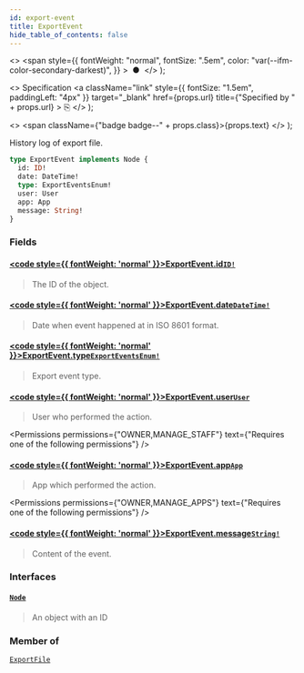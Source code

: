 ```yaml
---
id: export-event
title: ExportEvent
hide_table_of_contents: false
---
```


  <>
    <span
      style={{
        fontWeight: "normal",
        fontSize: ".5em",
        color: "var(--ifm-color-secondary-darkest)",
      }}
    >
      &nbsp;●&nbsp;
    </span>
  </>
);

  <>
    Specification
    <a
      className="link"
      style={{ fontSize: "1.5em", paddingLeft: "4px" }}
      target="\_blank"
      href={props.url}
      title={"Specified by " + props.url}
    >
      ⎘
    </a>
  </>
);

  <>
    <span className={"badge badge--" + props.class}>{props.text}</span>
  </>
);

History log of export file.

```graphql
type ExportEvent implements Node {
  id: ID!
  date: DateTime!
  type: ExportEventsEnum!
  user: User
  app: App
  message: String!
}
```

### Fields

#### [<code style={{ fontWeight: 'normal' }}>ExportEvent.<b>id</b></code>](#)<Bullet />[`ID!`](../../../api-reference/miscellaneous/scalars/id) <Badge class="secondary" text="non-null"/> <Badge class="secondary" text="scalar"/>

> The ID of the object.

#### [<code style={{ fontWeight: 'normal' }}>ExportEvent.<b>date</b></code>](#)<Bullet />[`DateTime!`](../../../api-reference/miscellaneous/scalars/date-time) <Badge class="secondary" text="non-null"/> <Badge class="secondary" text="scalar"/>

> Date when event happened at in ISO 8601 format.

#### [<code style={{ fontWeight: 'normal' }}>ExportEvent.<b>type</b></code>](#)<Bullet />[`ExportEventsEnum!`](../../../api-reference/miscellaneous/enums/export-events-enum) <Badge class="secondary" text="non-null"/> <Badge class="secondary" text="enum"/>

> Export event type.

#### [<code style={{ fontWeight: 'normal' }}>ExportEvent.<b>user</b></code>](#)<Bullet />[`User`](../../../api-reference/users/objects/user) <Badge class="secondary" text="object"/>

> User who performed the action.

<Permissions
  permissions={"OWNER,MANAGE_STAFF"}
  text={"Requires one of the following permissions"}
/>

#### [<code style={{ fontWeight: 'normal' }}>ExportEvent.<b>app</b></code>](#)<Bullet />[`App`](../../../api-reference/apps/objects/app) <Badge class="secondary" text="object"/>

> App which performed the action.

<Permissions
  permissions={"OWNER,MANAGE_APPS"}
  text={"Requires one of the following permissions"}
/>

#### [<code style={{ fontWeight: 'normal' }}>ExportEvent.<b>message</b></code>](#)<Bullet />[`String!`](../../../api-reference/miscellaneous/scalars/string) <Badge class="secondary" text="non-null"/> <Badge class="secondary" text="scalar"/>

> Content of the event.

### Interfaces

#### [`Node`](../../../api-reference/miscellaneous/interfaces/node) <Badge class="secondary" text="interface"/>

> An object with an ID

### Member of

[`ExportFile`](../../../api-reference/miscellaneous/objects/export-file) <Badge class="secondary" text="object"/>

